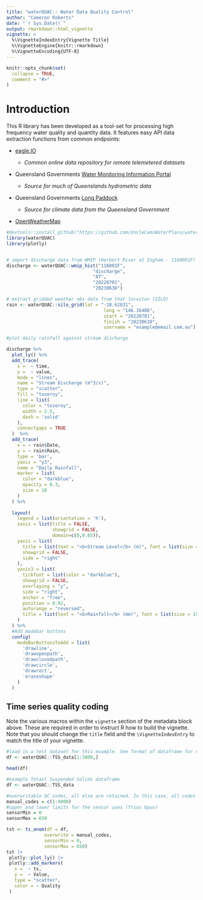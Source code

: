 ```yaml
---
title: "waterQUAC:: Water Data Quality Control"
author: "Cameron Roberts"
date: "`r Sys.Date()`"
output: rmarkdown::html_vignette
vignette: >
  %\VignetteIndexEntry{Vignette Title}
  %\VignetteEngine{knitr::rmarkdown}
  %\VignetteEncoding{UTF-8}
---
```


```r
knitr::opts_chunk$set(
  collapse = TRUE,
  comment = "#>"
)
```

# Introduction

This R library has been developed as a tool-set for processing high frequency water quality and quantity data. It features easy API data extraction functions from common endpoints:

-   [eagle.IO](https://eagle.io/)

    -   *Common online data repository for remote telemetered datasets*

-   Queensland Governments [Water Monitoring Information Portal](https://water-monitoring.information.qld.gov.au/)

    -   *Source for much of Queenslands hydrometric data*

-   Queensland Governments [Long Paddock](https://www.longpaddock.qld.gov.au/)

    -   *Source for climate data from the Queensland Government*

-   [OpenWeatherMap](https://www.longpaddock.qld.gov.au/)

```r
#devtools::install_github("https://github.com/UncleCamsWaterPlans/waterQUAC")
library(waterQUAC)
library(plotly)


# import discharge data from WMIP (Herbert River at Ingham - 1160001F)
discharge <- waterQUAC::wmip_hist("116001F", 
                                "discharge",
                                "AT",
                                "20220701",
                                "20230630")

# extract gridded weather obs data from that locaiton (SILO)
rain <- waterQUAC::silo_grid(lat = "-18.62831", 
                                    long = "146.16486",
                                    start = "20220701",
                                    finish = "20230630",
                                    username = "example@email.com.au")

#plot daily rainfall against stream discharge

discharge %>%
  plot_ly() %>%
  add_trace(
    x =  ~ time,
    y =  ~ value,
    mode = "lines",
    name = "Stream Discharge (m^3/s)",
    type = "scatter",
    fill = "tozeroy",
    line = list(
      color = "tozeroy",
      width = 2.5,
      dash = 'solid'
    ),
    connectgaps = TRUE
  )  %>%
  add_trace(
    x = ~ rain$Date,
    y = ~ rain$Rain,
    type = 'bar',
    yaxis = "y3",
    name = "Daily Rainfall",
    marker = list(
      color = "darkblue",
      opacity = 0.3,
      size = 10
    )
  ) %>%
  
  layout(
    legend = list(orientation = 'h'),
    xaxis = list(title = FALSE, 
                 showgrid = FALSE,
                 domain=c(0,0.85)),
    yaxis = list(
      title = list(text = "<b>Stream Level</b> (m)", font = list(size = 15)),
      showgrid = FALSE,
      side = "right"
    ),
    yaxis3 = list(
      tickfont = list(color = "darkblue"),
      showgrid = FALSE,
      overlaying = "y",
      side = "right",
      anchor = "free",
      position = 0.92,
      autorange = "reversed",
      title = list(text = "<b>Rainfall</b> (mm)", font = list(size = 15))
    )
  ) %>%
  #Add modebar buttons
  config(
    modeBarButtonsToAdd = list(
      'drawline',
      'drawopenpath',
      'drawclosedpath',
      'drawcircle',
      'drawrect',
      'eraseshape'
    )
  )


```

## Time series quality coding

Note the various macros within the `vignette` section of the metadata block above. These are required in order to instruct R how to build the vignette. Note that you should change the `title` field and the `\VignetteIndexEntry` to match the title of your vignette.

```r
#load in a test dataset for this example. See format of dataframe for required input format
df <- waterQUAC::TSS_data[1:3000,]

head(df)

```

```r
#example Totasl Suspended Solids dataframe
df <- waterQUAC::TSS_data

#overwritable QC codes, all else are retained. In this case, all codes will be overwritten
manual_codes = c(1:4000)
#upper and lower limits for the sensor uses (Trios Opus)
sensorMin = 0
sensorMax = 650

tst <- ts_anom(df = df,
              overwrite = manual_codes,
              sensorMin = 0,
              sensorMax = 650)
tst |>
 plotly::plot_ly() |>
 plotly::add_markers(
   x =  ~ ts,
   y =  ~ Value,
   type = "scatter",
   color = ~ Quality
 )
```

## 
